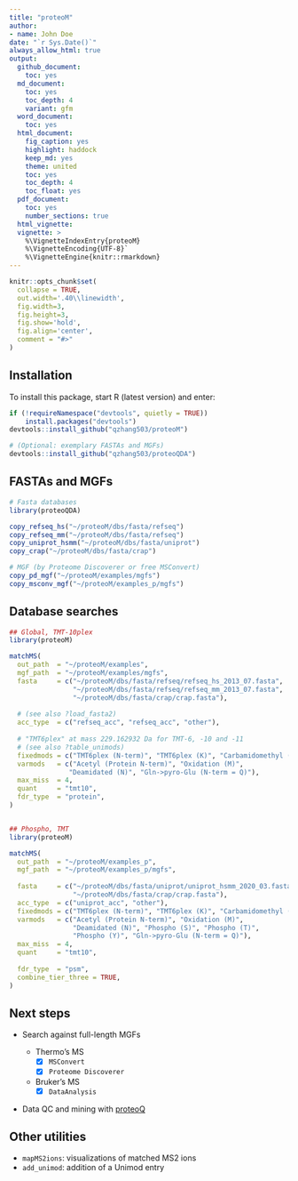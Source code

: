 ```yaml
---
title: "proteoM"
author:
- name: John Doe
date: "`r Sys.Date()`"
always_allow_html: true
output:
  github_document:
    toc: yes
  md_document:
    toc: yes
    toc_depth: 4
    variant: gfm
  word_document:
    toc: yes
  html_document:
    fig_caption: yes
    highlight: haddock
    keep_md: yes
    theme: united
    toc: yes
    toc_depth: 4
    toc_float: yes
  pdf_document:
    toc: yes
    number_sections: true
  html_vignette: 
  vignette: >
    %\VignetteIndexEntry{proteoM}
    %\VignetteEncoding{UTF-8}`
    %\VignetteEngine{knitr::rmarkdown}
---
```


```r
knitr::opts_chunk$set(
  collapse = TRUE,
  out.width='.40\\linewidth',
  fig.width=3,
  fig.height=3,
  fig.show='hold',
  fig.align='center',
  comment = "#>"
)
```


## Installation

To install this package, start R (latest version) and enter:

```r
if (!requireNamespace("devtools", quietly = TRUE))
    install.packages("devtools")
devtools::install_github("qzhang503/proteoM")

# (Optional: exemplary FASTAs and MGFs)
devtools::install_github("qzhang503/proteoQDA")
```


## FASTAs and MGFs

``` r
# Fasta databases
library(proteoQDA)

copy_refseq_hs("~/proteoM/dbs/fasta/refseq")
copy_refseq_mm("~/proteoM/dbs/fasta/refseq")
copy_uniprot_hsmm("~/proteoM/dbs/fasta/uniprot")
copy_crap("~/proteoM/dbs/fasta/crap")

# MGF (by Proteome Discoverer or free MSConvert)
copy_pd_mgf("~/proteoM/examples/mgfs")
copy_msconv_mgf("~/proteoM/examples_p/mgfs")

```



## Database searches

``` r
## Global, TMT-10plex
library(proteoM)

matchMS(
  out_path  = "~/proteoM/examples", 
  mgf_path  = "~/proteoM/examples/mgfs",
  fasta     = c("~/proteoM/dbs/fasta/refseq/refseq_hs_2013_07.fasta", 
                "~/proteoM/dbs/fasta/refseq/refseq_mm_2013_07.fasta", 
                "~/proteoM/dbs/fasta/crap/crap.fasta"), 
  
  # (see also ?load_fasta2)
  acc_type  = c("refseq_acc", "refseq_acc", "other"), 
  
  # "TMT6plex" at mass 229.162932 Da for TMT-6, -10 and -11 
  # (see also ?table_unimods)
  fixedmods = c("TMT6plex (N-term)", "TMT6plex (K)", "Carbamidomethyl (C)"),
  varmods   = c("Acetyl (Protein N-term)", "Oxidation (M)",
               "Deamidated (N)", "Gln->pyro-Glu (N-term = Q)"),
  max_miss  = 4, 
  quant     = "tmt10", 
  fdr_type  = "protein", 
)


## Phospho, TMT
library(proteoM)

matchMS(
  out_path  = "~/proteoM/examples_p", 
  mgf_path  = "~/proteoM/examples_p/mgfs",
  
  fasta     = c("~/proteoM/dbs/fasta/uniprot/uniprot_hsmm_2020_03.fasta", 
                "~/proteoM/dbs/fasta/crap/crap.fasta"), 
  acc_type  = c("uniprot_acc", "other"), 
  fixedmods = c("TMT6plex (N-term)", "TMT6plex (K)", "Carbamidomethyl (C)"), 
  varmods   = c("Acetyl (Protein N-term)", "Oxidation (M)", 
                "Deamidated (N)", "Phospho (S)", "Phospho (T)", 
                "Phospho (Y)", "Gln->pyro-Glu (N-term = Q)"), 
  max_miss  = 4, 
  quant     = "tmt10", 
  
  fdr_type  = "psm",
  combine_tier_three = TRUE, 
)
```

## Next steps

- Search against full-length MGFs

  - Thermo's MS
    - [x] `MSConvert`
    - [x] `Proteome Discoverer`
  - Bruker's MS
    - [x] `DataAnalysis`

- Data QC and mining with [proteoQ](https://github.com/qzhang503/proteoQ/)

## Other utilities

- `mapMS2ions`: visualizations of matched MS2 ions
- `add_unimod`: addition of a Unimod entry
